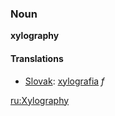 === Noun ===
'''xylography'''
==== Translations ====
*[[Slovak]]: [[xylografia]] ''f''

[[ru:Xylography]]